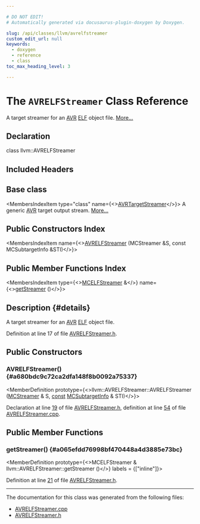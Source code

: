 ```yaml
---

# DO NOT EDIT!
# Automatically generated via docusaurus-plugin-doxygen by Doxygen.

slug: /api/classes/llvm/avrelfstreamer
custom_edit_url: null
keywords:
  - doxygen
  - reference
  - class
toc_max_heading_level: 3

---
```





# The `AVRELFStreamer` Class Reference

<DoxygenPage pluginConfig={pluginConfig}>

A target streamer for an <a href="/docs/api/namespaces/llvm/avr">AVR</a> <a href="/docs/api/namespaces/llvm/elf">ELF</a> object file. <a href="#details">More...</a>

## Declaration

<CodeBlock>class llvm::AVRELFStreamer</CodeBlock>

## Included Headers

<IncludesList>
<IncludesListItem
  filePath="Target/AVR/MCTargetDesc/AVRELFStreamer.h"
  permalink="/docs/api/files/lib/lib/target/lib/target/avr/lib/target/avr/mctargetdesc/avrelfstreamer-h"
  isLocal="true" />
</IncludesList>

## Base class

<MembersIndex>

<MembersIndexItem
  type="class"
  name={<><a href="/docs/api/classes/llvm/avrtargetstreamer">AVRTargetStreamer</a></>}>
A generic <a href="/docs/api/namespaces/llvm/avr">AVR</a> target output stream. <a href="/docs/api/classes/llvm/avrtargetstreamer/#details">More...</a>
</MembersIndexItem>

</MembersIndex>

## Public Constructors Index

<MembersIndex>

<MembersIndexItem
  name={<><a href="#a680bdc9c72ca2dfa148f8b0092a75337">AVRELFStreamer</a> (MCStreamer &amp;S, const MCSubtargetInfo &amp;STI)</>}>
</MembersIndexItem>

</MembersIndex>

## Public Member Functions Index

<MembersIndex>

<MembersIndexItem
  type={<><a href="/docs/api/classes/llvm/mcelfstreamer">MCELFStreamer</a> &amp;</>}
  name={<><a href="#a065efdd76998bf470448a4d3885e73bc">getStreamer</a> ()</>}>
</MembersIndexItem>

</MembersIndex>

## Description {#details}

A target streamer for an <a href="/docs/api/namespaces/llvm/avr">AVR</a> <a href="/docs/api/namespaces/llvm/elf">ELF</a> object file.

Definition at line 17 of file <a href="/docs/api/files/lib/lib/target/lib/target/avr/lib/target/avr/mctargetdesc/avrelfstreamer-h">AVRELFStreamer.h</a>.

<SectionDefinition>

## Public Constructors

### AVRELFStreamer() {#a680bdc9c72ca2dfa148f8b0092a75337}

<MemberDefinition
  prototype={<>llvm::AVRELFStreamer::AVRELFStreamer (<a href="/docs/api/classes/llvm/mcstreamer">MCStreamer</a> &amp; S, <a href="/docs/api/files/lib/lib/target/lib/target/aarch64/aarch64promoteconstant-cpp/#a90f8350fecae261c25be85d38b451bff">const</a> <a href="/docs/api/classes/llvm/mcsubtargetinfo">MCSubtargetInfo</a> &amp; STI)</>}>

Declaration at line <a href="/docs/api/files/lib/lib/target/lib/target/avr/lib/target/avr/mctargetdesc/avrelfstreamer-h/#l00019">19</a> of file <a href="/docs/api/files/lib/lib/target/lib/target/avr/lib/target/avr/mctargetdesc/avrelfstreamer-h">AVRELFStreamer.h</a>, definition at line <a href="/docs/api/files/lib/lib/target/lib/target/avr/lib/target/avr/mctargetdesc/avrelfstreamer-cpp/#l00054">54</a> of file <a href="/docs/api/files/lib/lib/target/lib/target/avr/lib/target/avr/mctargetdesc/avrelfstreamer-cpp">AVRELFStreamer.cpp</a>.
</MemberDefinition>

</SectionDefinition>

<SectionDefinition>

## Public Member Functions

### getStreamer() {#a065efdd76998bf470448a4d3885e73bc}

<MemberDefinition
  prototype={<>MCELFStreamer &amp; llvm::AVRELFStreamer::getStreamer ()</>}
  labels = {["inline"]}>

Definition at line <a href="/docs/api/files/lib/lib/target/lib/target/avr/lib/target/avr/mctargetdesc/avrelfstreamer-h/#l00021">21</a> of file <a href="/docs/api/files/lib/lib/target/lib/target/avr/lib/target/avr/mctargetdesc/avrelfstreamer-h">AVRELFStreamer.h</a>.
</MemberDefinition>

</SectionDefinition>

<hr/>

The documentation for this class was generated from the following files:

<ul>
<li><a href="/docs/api/files/lib/lib/target/lib/target/avr/lib/target/avr/mctargetdesc/avrelfstreamer-cpp">AVRELFStreamer.cpp</a></li>
<li><a href="/docs/api/files/lib/lib/target/lib/target/avr/lib/target/avr/mctargetdesc/avrelfstreamer-h">AVRELFStreamer.h</a></li>
</ul>

</DoxygenPage>
